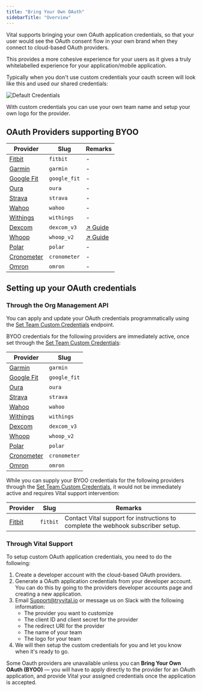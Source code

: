 ```yaml
---
title: "Bring Your Own OAuth"
sidebarTitle: "Overview"
---
```



<BYOO />

Vital supports bringing your own OAuth application credentials, so that your user would see the OAuth consent flow
in your own brand when they connect to cloud-based OAuth providers.

This provides a more cohesive experience for your users as it gives a truly whitelabelled experience for your application/mobile application.

Typically when you don't use custom credentials your oauth screen will look like this and used our shared credentials:

![Default Credentials](/img/default_credentials.png)

With custom credentials you can use your own team name and setup your own logo for the provider.

## OAuth Providers supporting BYOO

| Provider                                             | Slug              | Remarks                      |
| ---------------------------------------------------- | ----------------- | ---------------------------- |
| [Fitbit](https://www.fitbit.com/global/uk/home)      | `fitbit`          | -                            |
| [Garmin](https://www.garmin.com)                     | `garmin`          | -                            |
| [Google Fit](https://www.google.com/fit/)            | `google_fit`      | -                            |
| [Oura](https://ouraring.com)                         | `oura`            | -                            |
| [Strava](https://www.strava.com)                     | `strava`          | -                            |
| [Wahoo](https://wahoofitness.com)                    | `wahoo`           | -                            |
| [Withings](https://www.withings.com)                 | `withings`        | -                            |
| [Dexcom](https://www.dexcom.com)                     | `dexcom_v3`       | [↗️ Guide](/wearables/guides/dexcom_v3) |
| [Whoop](https://www.whoop.com)                       | `whoop_v2`        | [↗️ Guide](/wearables/guides/whoop)|
| [Polar](https://www.polar.com/accesslink-api/)       | `polar`           | -                            |
| [Cronometer](https://www.cronometer.com)             | `cronometer`      | -                            |
| [Omron](https://www.omron-healthcare.com)            | `omron`           | -                            |

## Setting up your OAuth credentials

### Through the Org Management API

<OrgManagementAPI />

You can apply and update your OAuth credentials programmatically using the
[Set Team Custom Credentials](/api-reference/org-management/team-custom-credentials/upsert-team-custom-credentials) endpoint.

<AccordionGroup>
<Accordion title="Credentials that are activated immediately" icon="bolt">

BYOO credentials for the following providers are immediately active, once set through the [Set Team Custom Credentials](/api-reference/org-management/team-custom-credentials/upsert-team-custom-credentials):

| Provider                                             | Slug              |
| ---------------------------------------------------- | ----------------- |
| [Garmin](https://www.garmin.com)                     | `garmin`          |
| [Google Fit](https://www.google.com/fit/)            | `google_fit`      |
| [Oura](https://ouraring.com)                         | `oura`            |
| [Strava](https://www.strava.com)                     | `strava`          |
| [Wahoo](https://wahoofitness.com)                    | `wahoo`           |
| [Withings](https://www.withings.com)                 | `withings`        |
| [Dexcom](https://www.dexcom.com)                     | `dexcom_v3`       |
| [Whoop](https://www.whoop.com)                       | `whoop_v2`        |
| [Polar](https://www.polar.com/accesslink-api/)       | `polar`           |
| [Cronometer](https://www.cronometer.com)             | `cronometer`      |
| [Omron](https://www.omron-healthcare.com)            | `omron`           |

</Accordion>

<Accordion title="Credentials that need support intervention once set" icon="message-question">

While you can supply your BYOO credentials for the following providers
through the [Set Team Custom Credentials](/api-reference/org-management/team-custom-credentials/upsert-team-custom-credentials),
it would not be immediately active and requires Vital support intervention:

| Provider                                             | Slug              | Remarks             |
| ---------------------------------------------------- | ----------------- | ---------------------------- |
| [Fitbit](https://www.fitbit.com/global/uk/home)      | `fitbit`          | Contact Vital support for instructions to complete the webhook subscriber setup. |

</Accordion>
</AccordionGroup>

### Through Vital Support

To setup custom OAuth application credentials, you need to do the following:

1. Create a developer account with the cloud-based OAuth providers.
2. Generate a OAuth application credentials from your developer account. You can do this by going to the providers developer accounts page and creating a new application.
3. Email Support@tryvital.io or message us on Slack with the following information:
   - The provider you want to customize
   - The client ID and client secret for the provider
   - The redirect URI for the provider
   - The name of your team
   - The logo for your team
4. We will then setup the custom credentials for you and let you know when it's ready to go.

<Note>
Some Oauth providers are unavailable unless you can <b>Bring Your Own OAuth (BYOO)</b> — you will have to apply directly
to the provider for an OAuth application, and provide Vital your assigned credentials once the application is accepted.
</Note>
